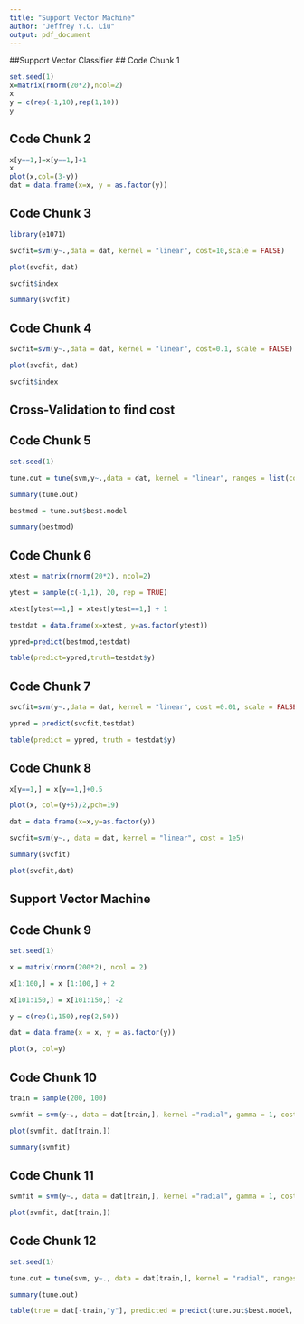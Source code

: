 ```yaml
---
title: "Support Vector Machine"
author: "Jeffrey Y.C. Liu"
output: pdf_document
---
```


##Support Vector Classifier
## Code Chunk 1
```r
set.seed(1)
x=matrix(rnorm(20*2),ncol=2)
x
y = c(rep(-1,10),rep(1,10))
y
```

## Code Chunk 2
```r
x[y==1,]=x[y==1,]+1
x
plot(x,col=(3-y))
dat = data.frame(x=x, y = as.factor(y))
```


## Code Chunk 3
```r
library(e1071)

svcfit=svm(y~.,data = dat, kernel = "linear", cost=10,scale = FALSE)

plot(svcfit, dat)

svcfit$index

summary(svcfit)
```

## Code Chunk 4
```r
svcfit=svm(y~.,data = dat, kernel = "linear", cost=0.1, scale = FALSE)

plot(svcfit, dat)

svcfit$index
```

## Cross-Validation to find cost
## Code Chunk 5
```r
set.seed(1)

tune.out = tune(svm,y~.,data = dat, kernel = "linear", ranges = list(cost = c(0.001, 0.01, 0.1, 1, 5, 10, 100)))

summary(tune.out)

bestmod = tune.out$best.model

summary(bestmod)
```


## Code Chunk 6
```r
xtest = matrix(rnorm(20*2), ncol=2)

ytest = sample(c(-1,1), 20, rep = TRUE)

xtest[ytest==1,] = xtest[ytest==1,] + 1

testdat = data.frame(x=xtest, y=as.factor(ytest))

ypred=predict(bestmod,testdat)

table(predict=ypred,truth=testdat$y)
```

## Code Chunk 7
```r
svcfit=svm(y~.,data = dat, kernel = "linear", cost =0.01, scale = FALSE)

ypred = predict(svcfit,testdat)

table(predict = ypred, truth = testdat$y)
```

## Code Chunk 8
```r
x[y==1,] = x[y==1,]+0.5

plot(x, col=(y+5)/2,pch=19)

dat = data.frame(x=x,y=as.factor(y))

svcfit=svm(y~., data = dat, kernel = "linear", cost = 1e5)

summary(svcfit)

plot(svcfit,dat)

```

## Support Vector Machine
## Code Chunk 9
```r
set.seed(1)

x = matrix(rnorm(200*2), ncol = 2)

x[1:100,] = x [1:100,] + 2

x[101:150,] = x[101:150,] -2

y = c(rep(1,150),rep(2,50))

dat = data.frame(x = x, y = as.factor(y))

plot(x, col=y)
```

## Code Chunk 10
```r
train = sample(200, 100)

svmfit = svm(y~., data = dat[train,], kernel ="radial", gamma = 1, cost = 1)

plot(svmfit, dat[train,])

summary(svmfit)
```

## Code Chunk 11
```r
svmfit = svm(y~., data = dat[train,], kernel ="radial", gamma = 1, cost = 1e5)

plot(svmfit, dat[train,])
```

## Code Chunk 12
```r
set.seed(1)

tune.out = tune(svm, y~., data = dat[train,], kernel = "radial", ranges=list(cost=c(0.1,1,10,100,1000), gamma=c(0.5,1,2,3,4)))

summary(tune.out)

table(true = dat[-train,"y"], predicted = predict(tune.out$best.model, newdata = dat[-train,]))
```
